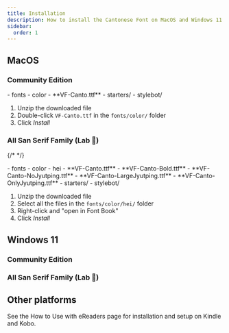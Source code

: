 ```yaml
---
title: Installation
description: How to install the Cantonese Font on MacOS and Windows 11.
sidebar:
  order: 1
---
```





## MacOS

### Community Edition

<Vimeo id="https://vimeo.com/918235952" />

<FileTree>
- fonts
  - color
    - **VF-Canto.ttf**
- starters/
- stylebot/
</FileTree>

<Steps>

1. Unzip the downloaded file
2. Double-click `VF-Canto.ttf` in the `fonts/color/` folder
3. Click *Install*

</Steps>

### All San Serif Family (Lab 🧪)

{/* <Vimeo id="https://vimeo.com/918235952" /> */}

<FileTree>
- fonts
  - color
    - hei
      - **VF-Canto.ttf**
      - **VF-Canto-Bold.ttf**
      - **VF-Canto-NoJyutping.ttf**
      - **VF-Canto-LargeJyutping.ttf**
      - **VF-Canto-OnlyJyutping.ttf**
- starters/
- stylebot/
</FileTree>

<Steps>

1. Unzip the downloaded file
2. Select all the files in the `fonts/color/hei/` folder
3. Right-click and "open in Font Book"
3. Click *Install*

</Steps>

## Windows 11

### Community Edition

### All San Serif Family (Lab 🧪)

## Other platforms

See the How to Use with eReaders page for installation and setup on Kindle and Kobo.
